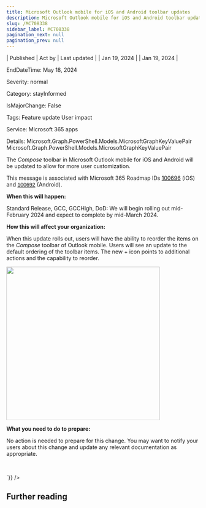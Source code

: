 ```yaml
---
title: Microsoft Outlook mobile for iOS and Android toolbar updates
description: Microsoft Outlook mobile for iOS and Android toolbar updates
slug: /MC708338
sidebar_label: MC708338
pagination_next: null
pagination_prev: null
---
```



| Published | Act by | Last updated |
| Jan 19, 2024 |  | Jan 19, 2024 |

EndDateTime: May 18, 2024

Severity: normal

Category: stayInformed

IsMajorChange: False

Tags: Feature update User impact

Service: Microsoft 365 apps

Details: Microsoft.Graph.PowerShell.Models.MicrosoftGraphKeyValuePair Microsoft.Graph.PowerShell.Models.MicrosoftGraphKeyValuePair

<div dangerouslySetInnerHTML={{__html:`
<p>The <i>Compose </i>toolbar in Microsoft Outlook mobile for iOS and Android will be updated to allow for more user customization.<br></p><p>This message is associated with Microsoft 365 Roadmap IDs <a href="https://www.microsoft.com/microsoft-365/roadmap?filters=&amp;searchterms=100696" target="_blank">100696</a>&nbsp;(iOS) and&nbsp;<a href="https://www.microsoft.com/microsoft-365/roadmap?filters=&amp;searchterms=100692" target="_blank" style="background-color: rgb(255, 255, 255); font-family: sans-serif; font-weight: 400;">100692</a>&nbsp;(Android).<br></p><p><b>When this will happen:</b><br></p><p>Standard Release, GCC, GCCHigh, DoD: We will begin rolling out mid-February 2024 and expect to complete by mid-March 2024.<br></p><p><b>How this will affect your organization:</b><br></p><p>When this update rolls out, users will have the ability to reorder the items on the <i>Compose </i>toolbar of Outlook mobile. Users will see an update to the default ordering of the toolbar items. The new + icon points to additional actions and the capability to reorder.</p><p><img src="https://img-prod-cms-rt-microsoft-com.akamaized.net/cms/api/am/imageFileData/RW1gOpB?ver=f5d1" style="width: 400px;"></p><p><b>What you need to do to prepare:</b><br></p><p>No action is needed to prepare for this change. You may want to notify your users about this change and update any relevant documentation as appropriate.
</p><p><br></p>
`}} />

## Further reading
